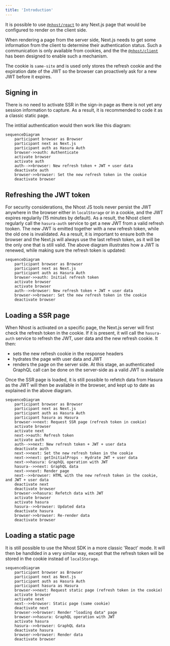 ```yaml
---
title: 'Introduction'
---
```


It is possible to use [`@nhost/react`](./react) to any Next.js page that would be configured to render on the client side.

When rendering a page from the server side, Next.js needs to get some information from the client to determine their authentication status. Such a communication is only available from cookies, and the the [`@nhost/client`](./supporting-libraries/client) has been designed to enable such a mechanism.

The cookie is `same-site` and is used only stores the refresh cookie and the expiration date of the JWT so the browser can proactively ask for a new JWT before it expires.

## Signing in

There is no need to activate SSR in the sign-in page as there is not yet any session information to capture. As a result, it is recommended to code it as a classic static page.

The intitial authentication would then work like this diagram:

```mermaid
sequenceDiagram
    participant browser as Browser
    participant next as Next.js
    participant auth as Hasura Auth
    browser->>auth: Authenticate
    activate browser
    activate auth
    auth-->>browser: New refresh token + JWT + user data
    deactivate auth
    browser->>browser: Set the new refresh token in the cookie
    deactivate browser
```

## Refreshing the JWT token

For security considerations, the Nhost JS tools never persist the JWT anywhere in the browser either in `localStorage` or in a cookie, and the JWT expires regularily (15 minutes by default). As a result, the Nhost client regularly call the `hasura-auth` service to get a new JWT from a valid refresh tooken. The new JWT is emitted together with a new refresh token, while the old one is invalidated.
As a result, it is important to ensure both the browser and the Next.js will always use the last refresh token, as it will be the only one that is still valid.
The above diagram illustrates how a JWT is renewed, while making sure the refresh token is updated:

```mermaid
sequenceDiagram
    participant browser as Browser
    participant next as Next.js
    participant auth as Hasura Auth
    browser->>auth: Initial refresh token
    activate browser
    activate browser
    auth-->>browser: New refresh token + JWT + user data
    browser->>browser: Set the new refresh token in the cookie
    deactivate browser
```

## Loading a SSR page

When Nhost is activated on a specific page, the Next.js server will first check the refresh token in the cookie. If it is present, it will call the `hasura-auth` service to refresh the JWT, user data and the new refresh cookie.
It then:

- sets the new refresh cookie in the response headers
- hydrates the page with user data and JWT
- renders the page on the server side. At this stage, an authenticated GraphQL call can be done on the server-side as a valid JWT is available

Once the SSR page is loaded, it is still possible to refetch data from Hasura as the JWT will then be available in the browser, and kept up to date as explained in the above diagram.

```mermaid
sequenceDiagram
    participant browser as Browser
    participant next as Next.js
    participant auth as Hasura Auth
    participant hasura as Hasura
    browser->>next: Request SSR page (refresh token in cookie)
    activate browser
    activate next
    next->>auth: Refresh token
    activate auth
    auth-->>next: New refresh token + JWT + user data
    deactivate auth
    next->>next: Set the new refresh token in the cookie
    next->>next: getInitialProps - Hydrate JWT + user data
    next->>hasura: GraphQL operation with JWT
    hasura-->>next: GraphQL data
    next->>next: Render page
    next-->>browser: HTML with the new refresh token in the cookie, and JWT + user data
    deactivate next
    deactivate browser
    browser->>hasura: Refetch data with JWT
    activate browser
    activate hasura
    hasura-->>browser: Updated data
    deactivate hasura
    browser->>browser: Re-render data
    deactivate browser
```

## Loading a static page

It is still possible to use the Nhost SDK in a more classic 'React' mode. It will then be handlded in a very similar way, except that the refresh token will be stored in the cookie instead of `localStorage`.

```mermaid
sequenceDiagram
    participant browser as Browser
    participant next as Next.js
    participant auth as Hasura Auth
    participant hasura as Hasura
    browser->>next: Request static page (refresh token in the cookie)
    activate browser
    activate next
    next-->>browser: Static page (same cookie)
    deactivate next
    browser->>browser: Render "loading data" page
    browser->>hasura: GraphQL operation with JWT
    activate hasura
    hasura-->>browser: GraphQL data
    deactivate hasura
    browser->>browser: Render data
    deactivate browser
```
